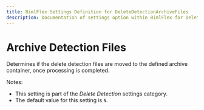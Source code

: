 ```yaml
---
title: BimlFlex Settings Definition for DeleteDetectionArchiveFiles
description: Documentation of settings option within BimlFlex for DeleteDetectionArchiveFiles
---
```

<head>
  <meta name="varigenceProduct" content="BimlFlex"></meta>
  <meta name="varigenceArticleType" content="Reference"></meta>
</head>

# Archive Detection Files

Determines if the delete detection files are moved to the defined archive container, once processing is completed.

Notes:

* This setting is part of the *Delete Detection* settings category.
* The default value for this setting is `N`.
